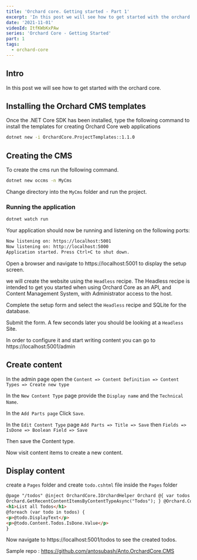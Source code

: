 ```yaml
---
title: 'Orchard core. Getting started - Part 1'
excerpt: 'In this post we will see how to get started with the orchard core.'
date: '2021-11-01'
videoId: ItfKWbKxPAw
series: 'Orchard Core - Getting Started'
part: 1
tags:
  - orchard-core
---
```


<TOCInline toc={props.toc} asDisclosure />

## Intro

In this post we will see how to get started with the orchard core.

## Installing the Orchard CMS templates

Once the .NET Core SDK has been installed, type the following command to install the templates for creating Orchard Core web applications

```bash
dotnet new -i OrchardCore.ProjectTemplates::1.1.0
```

## Creating the CMS

To create the cms run the following command.

```bash
dotnet new occms -n MyCms
```

Change directory into the `MyCms` folder and run the project.

### Running the application

```bash
dotnet watch run
```

Your application should now be running and listening on the following ports:

```bash
Now listening on: https://localhost:5001
Now listening on: http://localhost:5000
Application started. Press Ctrl+C to shut down.
```

Open a browser and navigate to https://localhost:5001 to display the setup screen.

we will create the website using the `Headless` recipe. The Headless recipe is intended to get you started when using Orchard Core as an API, and Content Management System, with Administrator access to the host.

Complete the setup form and select the `Headless` recipe and SQLite for the database.

Submit the form. A few seconds later you should be looking at a `Headless` Site.

In order to configure it and start writing content you can go to https://localhost:5001/admin

## Create content

In the admin page open the `Content => Content Definition => Content Types => Create new type`

In the `New Content Type` page provide the `Display name` and the `Technical Name`.

In the `Add Parts page` Click `Save`.

In the `Edit Content Type` page `Add Parts => Title => Save` then `Fields => IsDone => Boolean Field => Save`

Then save the Content type.

Now visit content items to create a new content.

## Display content

create a `Pages` folder and create `todo.cshtml` file inside the `Pages` folder

```html
@page "/todos" @inject OrchardCore.IOrchardHelper Orchard @{ var todos = await
Orchard.GetRecentContentItemsByContentTypeAsync("Todos"); } @Orchard.ConsoleLog(todos)
<h1>List all Todos</h1>
@foreach (var todo in todos) {
<p>@todo.DisplayText</p>
<p>@todo.Content.Todos.IsDone.Value</p>
}
```

Now navigate to https://localhost:5001/todos to see the created todos.

Sample repo : https://github.com/antosubash/Anto.OrchardCore.CMS

